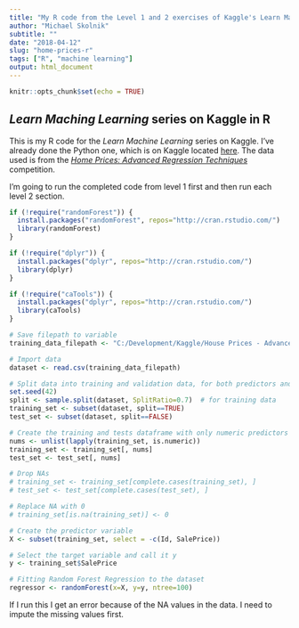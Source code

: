 ```yaml
---
title: "My R code from the Level 1 and 2 exercises of Kaggle's Learn Machine Learning series"
author: "Michael Skolnik"
subtitle: ""
date: "2018-04-12"
slug: "home-prices-r"
tags: ["R", "machine learning"]
output: html_document
---
```


```r
knitr::opts_chunk$set(echo = TRUE)
```

## *Learn Maching Learning* series on Kaggle in R

This is my R code for the *Learn Machine Learning* series on Kaggle. I've already done the Python one, which is on Kaggle located [here](https://www.kaggle.com/learn/machine-learning). The data used is from the [*Home Prices: Advanced Regression Techniques*](https://www.kaggle.com/c/house-prices-advanced-regression-techniques) competition.

I'm going to run the completed code from level 1 first and then run each level 2 section.

```r
if (!require("randomForest")) {
  install.packages("randomForest", repos="http://cran.rstudio.com/")
  library(randomForest)
}

if (!require("dplyr")) {
  install.packages("dplyr", repos="http://cran.rstudio.com/")
  library(dplyr)
}

if (!require("caTools")) {
  install.packages("dplyr", repos="http://cran.rstudio.com/")
  library(caTools)
}

# Save filepath to variable
training_data_filepath <- "C:/Development/Kaggle/House Prices - Advanced Regression Techniques/train.csv"

# Import data
dataset <- read.csv(training_data_filepath)

# Split data into training and validation data, for both predictors and target.
set.seed(42)
split <- sample.split(dataset, SplitRatio=0.7)  # for training data
training_set <- subset(dataset, split==TRUE)
test_set <- subset(dataset, split==FALSE)

# Create the training and tests dataframe with only numeric predictors
nums <- unlist(lapply(training_set, is.numeric))
training_set <- training_set[, nums]
test_set <- test_set[, nums]

# Drop NAs
# training_set <- training_set[complete.cases(training_set), ]
# test_set <- test_set[complete.cases(test_set), ]

# Replace NA with 0
# training_set[is.na(training_set)] <- 0

# Create the predictor variable
X <- subset(training_set, select = -c(Id, SalePrice))

# Select the target variable and call it y
y <- training_set$SalePrice

# Fitting Random Forest Regression to the dataset
regressor <- randomForest(x=X, y=y, ntree=100)
```

If I run this I get an error because of the NA values in the data. I need to impute the missing values first.

```r

```
